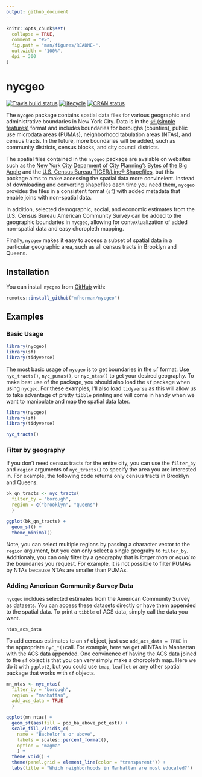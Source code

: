 ```yaml
---
output: github_document
---
```


<!-- README.md is generated from README.Rmd. Please edit that file -->

```r
knitr::opts_chunk$set(
  collapse = TRUE,
  comment = "#>",
  fig.path = "man/figures/README-",
  out.width = "100%",
  dpi = 300
)
```
# nycgeo

[![Travis build status](https://travis-ci.org/mfherman/nycgeo.svg?branch=master)](https://travis-ci.org/mfherman/nycgeo)
[![lifecycle](https://img.shields.io/badge/lifecycle-experimental-orange.svg)](https://www.tidyverse.org/lifecycle/#experimental)
[![CRAN status](https://www.r-pkg.org/badges/version/nycgeo)](https://cran.r-project.org/package=nycgeo)
  
The `nycgeo` package contains spatial data files for various geographic and administrative boundaries in New York City. Data is in the [`sf` (simple features)](https://r-spatial.github.io/sf/) format and includes boundaries for boroughs (counties), public use microdata areas (PUMAs), neighborhood tabulation areas (NTAs), and census tracts. In the future, more boundaries will be added, such as community districts, census blocks, and city council districts.

The spatial files contained in the `nycgeo` package are avaiable on websites such as the [New York City Deparment of City Planning's Bytes of the Big Apple](https://www1.nyc.gov/site/planning/data-maps/open-data.page#district_political) and the [U.S. Census Bureau TIGER/Line® Shapefiles](https://www.census.gov/geo/maps-data/data/tiger-line.html), but this package aims to make accessing the spatial data more convineient. Instead of downloading and converting shapefiles each time you need them, `nycgeo` provides the files in a consistent format (`sf`) with added metadata that enable joins with non-spatial data.

In addition, selected demographic, social, and economic estimates from the U.S. Census Bureau American Community Survey can be added to the geographic boundaries in `nycgeo`, allowing for contextualization of added non-spatial data and easy choropleth mapping.

Finally, `nycgeo` makes it easy to access a subset of spatial data in a particular geographic area, such as all census tracts in Brooklyn and Queens.

## Installation

You can install `nycgeo` from [GitHub](https://https://github.com/mfherman/nycgeo) with:

``` r
remotes::install_github("mfherman/nycgeo")
```

## Examples

### Basic Usage

```r
library(nycgeo)
library(sf)
library(tidyverse)
```

The most basic usage of `nycgeo` is to get boundaries in the `sf` format. Use `nyc_tracts()`, `nyc_pumas()`, or `nyc_ntas()` to get your desired geography. To make best use of the package, you should also load the `sf` package when using `nycgeo`. For these examples, I'll also load `tidyverse` as this will allow us to take advantage of pretty `tibble` printing and will come in handy when we want to manipulate and map the spatial data later.

```r
library(nycgeo)
library(sf)
library(tidyverse)

nyc_tracts()
```

### Filter by geography

If you don't need census tracts for the entire city, you can use the `filter_by` and `region` arguments of `nyc_tracts()` to specify the area you are interested in. For example, the following code returns only census tracts in Brooklyn and Queens.

```r
bk_qn_tracts <- nyc_tracts(
  filter_by = "borough",
  region = c("brooklyn", "queens")
  )

ggplot(bk_qn_tracts) +
  geom_sf() +
  theme_minimal()
```

Note, you can select multiple regions by passing a character vector to the `region` argument, but you can only select a single geograhy to `filter_by`. Additionaly, you can only filter by a geography that is *larger than or equal to* the boundaries you request. For example, it is not possible to filter PUMAs by NTAs because NTAs are smaller than PUMAs.

### Adding American Community Survey Data

`nycgeo` incldues selected estimates from the American Community Survey as datasets. You can access these datasets directly or have them appended to the spatial data. To print a `tibble` of ACS data, simply call the data you want.

```r
ntas_acs_data
```

To add census estimates to an `sf` object, just use `add_acs_data = TRUE` in the appropriate `nyc_*()`call. For example, here we get all NTAs in Manhattan with the ACS data appended. One convinence of having the ACS data joined to the `sf` object is that you can very simply make a choropleth map. Here we do it with `ggplot2`, but you could use `tmap`, `leaflet` or any other spatial package that works with `sf` objects.

```r
mn_ntas <- nyc_ntas(
  filter_by = "borough",
  region = "manhattan",
  add_acs_data = TRUE
  )

ggplot(mn_ntas) +
  geom_sf(aes(fill = pop_ba_above_pct_est)) +
  scale_fill_viridis_c(
    name = "Bachelor's or above",
    labels = scales::percent_format(),
    option = "magma"
    ) +
  theme_void() +
  theme(panel.grid = element_line(color = "transparent")) +
  labs(title = "Which neighborhoods in Manhattan are most educated?")
```

